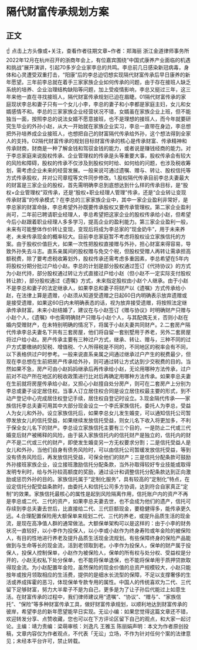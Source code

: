 # 隔代财富传承规划方案
## 正文
☝ 点击上方头像或+关注，查看作者往期文章~作者：郑海丽 浙江金道律师事务所2022年12月在杭州召开的浙商年会上，有位嘉宾围绕“中国式康养产业面临的机遇和挑战”展开演讲，引起70多岁企业家李总的共鸣。李总前几日感染新冠病毒，身体和心灵遭受双重打击，“阳康”后的李总迫切想实现隔代财富传承后早日康养的新年愿望。三年前李总就在着手三家家族企业如何传承的问题，由于存在接班人缺乏系统的培养、企业治理结构缺陷等问题，加上受疫情影响，李总又挺过三年，这三年来他一直在寻找接班人，隔代财富传承规划已迫在眉睫。01隔代财富传承的家庭现状李总和妻子只有一个女儿小李，李总的妻子和小李都是家庭主妇，女儿和女婿感情不和。李总的三家家族企业经营状况不错，女婿虽在家族企业上班，但不能独当一面，按照李总的说法女婿不愿意接班，也不是理想的接班人，而今年就要研究生毕业的外孙小赵，从大一开始就在家族企业实习，李总一直带在身边，李总想把外孙培养成企业接班人，也想把自己的财富隔代传承给外孙，这个想法得到全家人的支持。02隔代财富传承的规划目标财富传承的核心是传承财富、传承精神和传承财商，财商是一种了解金钱和驾驭金钱的能力，或者说是赚钱经商的能力。对于李总家庭来说股权传承、企业管理权的传承是头等重要大事，股权传承会有较大的风险和障碍，股权的传承不仅涉及到股权何时给、如何给的问题，也涉及税收筹划，需考虑企业未来的经营发展。一般来说可通过遗嘱、赠与、转让、股权信托等方式传承股权，并对公司章程等文件同步修改。1.股权隔代传承目前李总夫妻最大的财富是三家企业的股权，首先需明确李总到底想达到什么样的传承目标，是“股权+企业管理权”双传承，还是“股权+职业经理人管理”传承，还是“企业转让变现传承财富”的传承模式？在李总的三家家族企业中，其中一家企业盈利非常好，是李总家的财富命脉，李总希望外孙既要传承股权又要传承管理权。第二家企业盈利尚可，二年前已聘请职业经理人，李总希望把这家企业的股权传承给小赵，但希望今后小赵跟着职业经理人多多学习，提高企业的盈利能力。第三家企业盈利一般，未来有可能整体作价转让变现，变现后将成为李总家的“现金奶牛”，用于未来养老，未来传承现金的概率较大。目前李总家庭暂不考虑将股权设立家族信托的方案。由于股权价值巨大，如果一次性把股权直接赠与外孙，担心财富来得容易，导致外孙失去斗志。直系亲属间的股权赠与免交个税，但股权受赠人再转让需承担高额税费，除了要考虑税收筹划外，股权传承还需考虑多重因素，李总希望在5年内将股权分期分批过户给小赵。李总的计划是部分股权通过签订《代持协议》的方式为小赵代持，部分股权通过转让方式直接过户给小赵（但小赵不一定实际支付股权转让款），部分股权通过《遗嘱》方式，未来指定股权由小赵个人继承。由于小赵不是李总和妻子的法定继承人，如果李总和妻子将财产以《遗嘱》方式传承给小赵，在法律上算是遗赠，小赵须从知道受遗赠之日起60日内明确表示放弃遗赠或是接受遗赠，如果这60日内未明确表态的话，视为放弃接受遗赠，将按照法定继承传承财富。未来小赵结婚了，建议在与小赵签订《赠与协议》时明确财产只赠与小赵个人，《遗嘱》中也需明确财产只赠与小赵个人，与其配偶无关，否则小赵在婚内受赠财产，在未特别明确的情况下，将属于小赵夫妻共同财产。2.二套房产隔代传承李总夫妻名下共有三套房屋，他们将自留一套别墅用于养老，另外二套房屋将过户给小赵。房产传承主要有三种过户方式，继承、转让、赠与，三种不同的过户方式要缴纳的契税、增值税、个人所得税是不同的，不同地区的税率会有不同，以下表格供过户时参考。一般来说直系亲属之间通过继承过户产生的税费最少，但现在李总想在生前把房产传承给外孙，则可通过转让方式达到少交税费的目的。当然如果不急，房产可由小赵妈妈继承后再传承给小赵，无论用哪种方法传承，过户前对不动产所在地区的税收政策进行比对后再确定用哪种方法传承。如果李总夫妻在生前就将房屋传承给小赵，又担心小赵擅自处分房产，则可在二套房产上分别为李总或妻子设定居住权。当事人订立居住权合同是设立居住权最主要的形式，到不动产登记中心完成居住权登记手续，居住权自登记时设立。3.现金隔代传承——家族信托李总夫妻可用其中大部分现金设立一个李氏家族信托，委托人为李总，受益人为女儿和外孙。设立家族信托后，如果李总女儿发生婚变，可以通知信托公司暂停发放女儿的信托受益，如果继续发放信托受益，则女儿名下收入将更加多，不利于保全女儿名下的财产。李总设立家族信托主要有三个目的，一是防止二代或三代婚变后财产被稀释的风险，由于装入家族信托内的信托财产是独立的，信托内的财产不是二代或三代的财产，即使发生婚变另一方无权要求分割；二是信托受益人是女儿和外孙，当他们自身有债务风险时，可以由信托公司暂缓发放信托受益，等到没有债务风险后，再发放信托受益，可保全他们的财产；三是信托分配条款可鼓励外孙接班家族企业，设立接班激励信托分配条款，当外孙取得较好专业技能或取得发明专利时，给与外孙较高额度的奖励，通过设计和调整信托分配条款达到正向激励或惩罚外孙的目的。家族信托属于“定制化服务”，具有较高的“定制化”特点，在设定信托分配受益条款时，由委托人和信托公司多方协调，达到符合自家真正“定制”的效果。家族信托最核心的属性是起到风险隔离作用，信托账户内的资产不再是李总或二代、三代的资产，如果李总夫妻去世，也不会成为他们的遗产，信托可存续到李总夫妻去世后，比直接给二代、三代巨额现金，要稳健得多，能传承更久远。4.合理配置保险用大额保单来规划二代、三代的养老，或提升品质生活的现金流，是现在高净值人群的通常做法。大额保单架构可以是这样的：由于小李的财务状况一直较好，以小李作为投保人，以小李或小赵作为终身寿险或年金险的被保险人，有目的性地进行养老及提升品质生活现金流规划。有些保障终身的保险产品能做到与生命等长的现金流，活到老领取到老。小李作为投保人，保单的财产属于投保人，投保人控制保单，小赵作为被保险人，保单的所有权与处分权、受益权是分开的，小赵无权私下处分保单，也不能将保单退保，也不能将保单用于质押贷款取得现金流。为小赵配置年金险，虽然保险的现金价值的总资产规模较大，小赵只能按年或按月领取相应的生活费，提供的是细水长流型的保障，不足以支撑奢侈的生活或养成挥霍的恶习，体现保单专款专用的属性。中国人的传统喜欢为二代、三代留下足够财富，努力大半辈子不是为自己，更多是为了让子孙后代能过上如意生活。在财富传承的过程中，我们律师建议用“遗嘱”、“协议”、“赠与”、“家族信托”、“保险”等多种财富传承工具，做好财富传承规划，以顺利地达到财富传承的彼岸，希望李总的新年愿望能早日实现。无讼小编：如果您觉得这篇文章还不错，欢迎转发分享、点赞收藏，您也可以在下方评论区留下自己的观点，和大家一起讨论。主编：靖力责编：梁萌审核：刘逸凡 王雅玉 陈丽娟声明：本文为作者原创投稿，文章内容仅为作者观点，不代表「无讼」立场，不作为针对任何个案的法律意见；未经本平台许可，禁止转载。